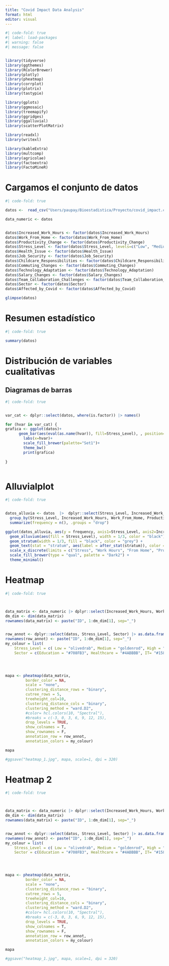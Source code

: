 ```yaml
---
title: "Covid Impact Data Analysis"
format: html
editor: visual
---
```


```r
#| code-fold: true
#| label: load-packages
#| warning: false
#| message: false


library(tidyverse)
library(ggthemes)
library(RColorBrewer)
library(plotly)
library(pheatmap)
library(corrplot)
library(plotrix)
library(tastypie)

library(gplots)
library(ggmosaic)
library(treemapify)
library(ggridges)
library(ggalluvial)
library(scatterPlotMatrix)

library(readxl)
library(writexl)

library(kableExtra)
library(multcomp)
library(agricolae)
library(factoextra)
library(FactoMineR)

```

# Cargamos el conjunto de datos

```r
#| code-fold: true

datos <-  read_csv("Users/paupay/Bioestadistica/Proyecto/covid_impact.csv")

data_numeric <- datos


datos$Increased_Work_Hours <- factor(datos$Increased_Work_Hours)
datos$Work_From_Home <- factor(datos$Work_From_Home)
datos$Productivity_Change <- factor(datos$Productivity_Change)
datos$Stress_Level <- factor(datos$Stress_Level, levels=c("Low", "Medium", "High"))
datos$Health_Issue <- factor(datos$Health_Issue)
datos$Job_Security <- factor(datos$Job_Security)
datos$Childcare_Responsibilities <- factor(datos$Childcare_Responsibilities)
datos$Commuting_Changes <- factor(datos$Commuting_Changes)
datos$Technology_Adaptation <- factor(datos$Technology_Adaptation)
datos$Salary_Changes <- factor(datos$Salary_Changes)
datos$Team_Collaboration_Challenges <- factor(datos$Team_Collaboration_Challenges)
datos$Sector <- factor(datos$Sector)
datos$Affected_by_Covid <- factor(datos$Affected_by_Covid)

glimpse(datos)

```

# Resumen estadístico

```r
#| code-fold: true

summary(datos)

```

# Distribución de variables cualitativas

## Diagramas de barras

```r
#| code-fold: true


var_cat <- dplyr::select(datos, where(is.factor)) |> names() 

for (hvar in var_cat) {
grafica <- ggplot(datos)+
      geom_bar(aes(eval(as.name(hvar)), fill=Stress_Level), , position="fill", color='black')+ 
        labs(x=hvar)+
        scale_fill_brewer(palette="Set1")+
        theme_bw()
        print(grafica)
        
}



```

# Alluvialplot

```r
#| code-fold: true


datos_alluvia <- datos  |>  dplyr::select(Stress_Level, Increased_Work_Hours, Work_From_Home, Productivity_Change, Health_Issue, Job_Security, Childcare_Responsibilities)  |> 
  group_by(Stress_Level, Increased_Work_Hours, Work_From_Home, Productivity_Change, Health_Issue, Job_Security, Childcare_Responsibilities) |> 
  summarize(frequency = n(), .groups = "drop")

ggplot(datos_alluvia, aes(y = frequency, axis1=Stress_Level, axis2=Increased_Work_Hours, axis3=Work_From_Home, axis4=Productivity_Change, axis5=Health_Issue, axis6=Job_Security, axis7=Childcare_Responsibilities)) +
  geom_alluvium(aes(fill = Stress_Level), width = 1/3, color = "black") +
  geom_stratum(width = 1/3, fill = "black", color = "grey") +
  geom_text(stat = "stratum", aes(label = after_stat(stratum)), color = "white", size = 3) +
  scale_x_discrete(limits = c("Stress", "Work Hours", "From Home", "Productivity", "Issue", "Security", "Childcare"), expand = c(.05, .05)) +
  scale_fill_brewer(type = "qual", palette = "Dark2") + 
  theme_minimal()

```

# Heatmap

```r
#| code-fold: true



data_matrix <- data_numeric |> dplyr::select(Increased_Work_Hours, Work_From_Home, Productivity_Change, Health_Issue:Team_Collaboration_Challenges) |> as.matrix()
dm_dim <- dim(data_matrix)
rownames(data_matrix) <- paste("ID", 1:dm_dim[1], sep="_")


row_annot <- dplyr::select(datos, Stress_Level, Sector) |> as.data.frame()
rownames(row_annot) <- paste("ID", 1:dm_dim[1], sep="_")
my_colour = list( 
    Stress_Level = c( Low = "olivedrab", Medium = "goldenrod", High = "firebrick"),
    Sector = c(Education = "#708FB3", Healthcare = "#4ABBBB", IT= "#158964",Retail= "#AAA111"))


               

mapa <- pheatmap(data_matrix, 
         border_color = NA, 
         scale = "none",
         clustering_distance_rows = "binary", 
         cutree_rows = 5,
         treeheight_col=10,
         clustering_distance_cols = "binary", 
         clustering_method = "ward.D2", 
         #color= hcl.colors(10, "Spectral"),
         #breaks = c(-3, 0, 3, 6, 9, 12, 15),
         drop_levels = TRUE,
         show_colnames = T, 
         show_rownames = F,
         annotation_row = row_annot,
         annotation_colors = my_colour)

mapa

#ggsave("heatmap_1.jpg", mapa, scale=1, dpi = 320)
```

# Heatmap 2

```r
#| code-fold: true



data_matrix <- data_numeric |> dplyr::select(Increased_Work_Hours, Work_From_Home, Technology_Adaptation, Team_Collaboration_Challenges) |> as.matrix()
dm_dim <- dim(data_matrix)
rownames(data_matrix) <- paste("ID", 1:dm_dim[1], sep="_")


row_annot <- dplyr::select(datos, Stress_Level, Sector) |> as.data.frame()
rownames(row_annot) <- paste("ID", 1:dm_dim[1], sep="_")
my_colour = list( 
    Stress_Level = c( Low = "olivedrab", Medium = "goldenrod", High = "firebrick"),
    Sector = c(Education = "#708FB3", Healthcare = "#4ABBBB", IT= "#158964",Retail= "#AAA111"))


               

mapa <- pheatmap(data_matrix, 
         border_color = NA, 
         scale = "none",
         clustering_distance_rows = "binary", 
         cutree_rows = 5,
         treeheight_col=10,
         clustering_distance_cols = "binary", 
         clustering_method = "ward.D2", 
         #color= hcl.colors(10, "Spectral"),
         #breaks = c(-3, 0, 3, 6, 9, 12, 15),
         drop_levels = TRUE,
         show_colnames = T, 
         show_rownames = F,
         annotation_row = row_annot,
         annotation_colors = my_colour)

mapa

#ggsave("heatmap_1.jpg", mapa, scale=1, dpi = 320)
```
